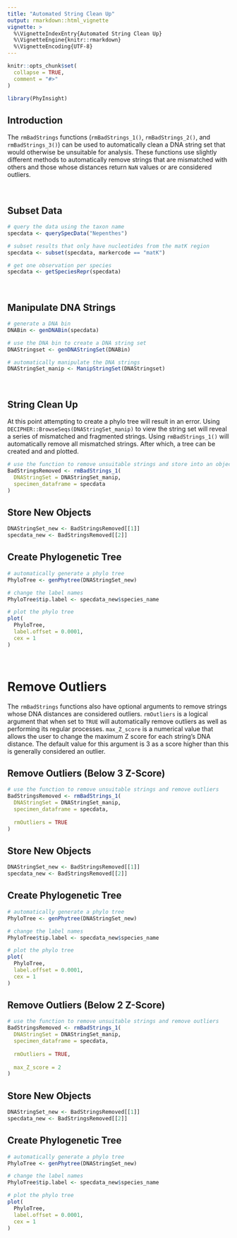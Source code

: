 ---
title: "Automated String Clean Up"
output: rmarkdown::html_vignette
vignette: >
  %\VignetteIndexEntry{Automated String Clean Up}
  %\VignetteEngine{knitr::rmarkdown}
  %\VignetteEncoding{UTF-8}
---

```{r, include = FALSE}
knitr::opts_chunk$set(
  collapse = TRUE,
  comment = "#>"
)
```

```{r setup}
library(PhyInsight)
```

## Introduction

The `rmBadStrings` functions (`rmBadStrings_1()`, `rmBadStrings_2()`, and  `rmBadStrings_3()`) can be used to automatically clean a DNA string set that would otherwise be unsuitable for analysis. These functions use slightly different methods to automatically remove strings that are mismatched with others and those whose distances return `NaN` values or are considered outliers.

&nbsp;

## Subset Data

```{r, results = "hide"}
# query the data using the taxon name
specdata <- querySpecData("Nepenthes")

# subset results that only have nucleotides from the matK region
specdata <- subset(specdata, markercode == "matK")

# get one observation per species
specdata <- getSpeciesRepr(specdata)

```

&nbsp;

## Manipulate DNA Strings

```{r, results = "hide"}
# generate a DNA bin
DNABin <- genDNABin(specdata)

# use the DNA bin to create a DNA string set
DNAStringset <- genDNAStringSet(DNABin)

# automatically manipulate the DNA strings 
DNAStringSet_manip <- ManipStringSet(DNAStringset)

```

&nbsp;

## String Clean Up

At this point attempting to create a phylo tree will result in an error. Using `DECIPHER::BrowseSeqs(DNAStringSet_manip)` to view the string set will reveal a series of mismatched and fragmented strings. Using `rmBadStrings_1()` will automatically remove all mismatched strings. After which, a tree can be created and and plotted.

```{r}
# use the function to remove unsuitable strings and store into an object
BadStringsRemoved <- rmBadStrings_1(
  DNAStringSet = DNAStringSet_manip,
  specimen_dataframe = specdata
)

```

## Store New Objects

```{r}
DNAStringSet_new <- BadStringsRemoved[[1]]
specdata_new <- BadStringsRemoved[[2]]

```

## Create Phylogenetic Tree

```{r, fig.show='hold', fig.width=16, fig.height=14}
# automatically generate a phylo tree
PhyloTree <- genPhytree(DNAStringSet_new)

# change the label names
PhyloTree$tip.label <- specdata_new$species_name

# plot the phylo tree
plot(
  PhyloTree,
  label.offset = 0.0001,
  cex = 1
)

```
  
&nbsp;
&nbsp;
&nbsp;

# Remove Outliers

The `rmBadStrings` functions also have optional arguments to remove strings whose DNA distances are considered outliers. `rmOutliers` is a logical argument that when set to `TRUE` will automatically remove outliers as well 
as performing its regular processes. `max_Z_score` is a numerical value that allows the user to change the maximum Z score for each string's DNA distance. The default value for this argument is 3 as a score higher than this is generally considered an outlier. 

## Remove Outliers (Below 3 Z-Score)

```{r}
# use the function to remove unsuitable strings and remove outliers
BadStringsRemoved <- rmBadStrings_1(
  DNAStringSet = DNAStringSet_manip,
  specimen_dataframe = specdata,
  
  rmOutliers = TRUE
)

```

## Store New Objects

```{r}
DNAStringSet_new <- BadStringsRemoved[[1]]
specdata_new <- BadStringsRemoved[[2]]

```

## Create Phylogenetic Tree

```{r, fig.show='hold', fig.width=16, fig.height=14}
# automatically generate a phylo tree
PhyloTree <- genPhytree(DNAStringSet_new)

# change the label names
PhyloTree$tip.label <- specdata_new$species_name

# plot the phylo tree
plot(
  PhyloTree,
  label.offset = 0.0001,
  cex = 1
)

```

## Remove Outliers (Below 2 Z-Score)

```{r}
# use the function to remove unsuitable strings and remove outliers
BadStringsRemoved <- rmBadStrings_1(
  DNAStringSet = DNAStringSet_manip,
  specimen_dataframe = specdata,
  
  rmOutliers = TRUE,
  
  max_Z_score = 2
)

```

## Store New Objects

```{r}
DNAStringSet_new <- BadStringsRemoved[[1]]
specdata_new <- BadStringsRemoved[[2]]

```

## Create Phylogenetic Tree

```{r, fig.show='hold', fig.width=16, fig.height=14}
# automatically generate a phylo tree
PhyloTree <- genPhytree(DNAStringSet_new)

# change the label names
PhyloTree$tip.label <- specdata_new$species_name

# plot the phylo tree
plot(
  PhyloTree,
  label.offset = 0.0001,
  cex = 1
)

```

